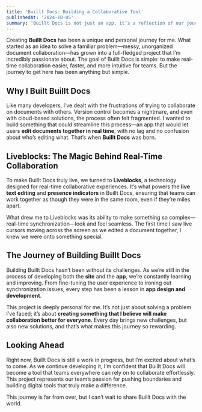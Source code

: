 ```yaml
---
title: 'Buillt Docs: Building a Collaborative Tool'
publishedAt: '2024-10-05'
summary: 'Buillt Docs is not just an app, it’s a reflection of our journey in building seamless, real-time collaboration using Liveblocks technology. This is a personal take on why this project matters.'
---
```


Creating **Buillt Docs** has been a unique and personal journey for me. What started as an idea to solve a familiar problem—messy, unorganized document collaboration—has grown into a full-fledged project that I’m incredibly passionate about. The goal of Buillt Docs is simple: to make real-time collaboration easier, faster, and more intuitive for teams. But the journey to get here has been anything but simple.

## Why I Built Buillt Docs

Like many developers, I’ve dealt with the frustrations of trying to collaborate on documents with others. Version control becomes a nightmare, and even with cloud-based solutions, the process often felt fragmented. I wanted to build something that could streamline this process—an app that would let users **edit documents together in real time**, with no lag and no confusion about who’s editing what. That’s when **Buillt Docs** was born.

## Liveblocks: The Magic Behind Real-Time Collaboration

To make Buillt Docs truly live, we turned to **Liveblocks**, a technology designed for real-time collaborative experiences. It’s what powers the **live text editing** and **presence indicators** in Buillt Docs, ensuring that teams can work together as though they were in the same room, even if they’re miles apart.

What drew me to Liveblocks was its ability to make something so complex—real-time synchronization—look and feel seamless. The first time I saw live cursors moving across the screen as we edited a document together, I knew we were onto something special.

## The Journey of Building Buillt Docs

Building Buillt Docs hasn’t been without its challenges. As we’re still in the process of developing both the **site** and the **app**, we’re constantly learning and improving. From fine-tuning the user experience to ironing out synchronization issues, every step has been a lesson in **app design and development**.

This project is deeply personal for me. It’s not just about solving a problem I’ve faced; it’s about **creating something that I believe will make collaboration better for everyone**. Every day brings new challenges, but also new solutions, and that’s what makes this journey so rewarding.

## Looking Ahead

Right now, Buillt Docs is still a work in progress, but I’m excited about what’s to come. As we continue developing it, I’m confident that Buillt Docs will become a tool that teams everywhere can rely on to collaborate effortlessly. This project represents our team’s passion for pushing boundaries and building digital tools that truly make a difference.

This journey is far from over, but I can’t wait to share Buillt Docs with the world.
